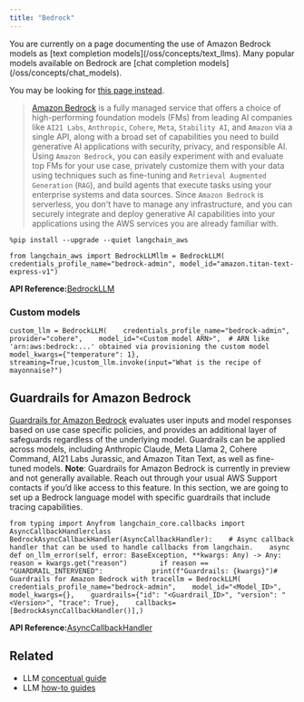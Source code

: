 ```yaml
---
title: "Bedrock"
---
```


<Warning>
  You are currently on a page documenting the use of Amazon Bedrock models as [text completion models](/oss/concepts/text_llms). Many popular models available on Bedrock are [chat completion models](/oss/concepts/chat_models).

  You may be looking for [this page instead](/oss/integrations/chat/bedrock).
</Warning>

> [Amazon Bedrock](https://aws.amazon.com/bedrock/) is a fully managed service that offers a choice of high-performing foundation models (FMs) from leading AI companies like `AI21 Labs`, `Anthropic`, `Cohere`, `Meta`, `Stability AI`, and `Amazon` via a single API, along with a broad set of capabilities you need to build generative AI applications with security, privacy, and responsible AI. Using `Amazon Bedrock`, you can easily experiment with and evaluate top FMs for your use case, privately customize them with your data using techniques such as fine-tuning and `Retrieval Augmented Generation` (`RAG`), and build agents that execute tasks using your enterprise systems and data sources. Since `Amazon Bedrock` is serverless, you don't have to manage any infrastructure, and you can securely integrate and deploy generative AI capabilities into your applications using the AWS services you are already familiar with.

```
%pip install --upgrade --quiet langchain_aws
```

```
from langchain_aws import BedrockLLMllm = BedrockLLM(    credentials_profile_name="bedrock-admin", model_id="amazon.titan-text-express-v1")
```

**API Reference:**[BedrockLLM](https://python.langchain.com/api_reference/aws/llms/langchain_aws.llms.bedrock.BedrockLLM.html)

### Custom models

```
custom_llm = BedrockLLM(    credentials_profile_name="bedrock-admin",    provider="cohere",    model_id="<Custom model ARN>",  # ARN like 'arn:aws:bedrock:...' obtained via provisioning the custom model    model_kwargs={"temperature": 1},    streaming=True,)custom_llm.invoke(input="What is the recipe of mayonnaise?")
```

## Guardrails for Amazon Bedrock

[Guardrails for Amazon Bedrock](https://aws.amazon.com/bedrock/guardrails/) evaluates user inputs and model responses based on use case specific policies, and provides an additional layer of safeguards regardless of the underlying model. Guardrails can be applied across models, including Anthropic Claude, Meta Llama 2, Cohere Command, AI21 Labs Jurassic, and Amazon Titan Text, as well as fine-tuned models. **Note**: Guardrails for Amazon Bedrock is currently in preview and not generally available. Reach out through your usual AWS Support contacts if you’d like access to this feature. In this section, we are going to set up a Bedrock language model with specific guardrails that include tracing capabilities.

```
from typing import Anyfrom langchain_core.callbacks import AsyncCallbackHandlerclass BedrockAsyncCallbackHandler(AsyncCallbackHandler):    # Async callback handler that can be used to handle callbacks from langchain.    async def on_llm_error(self, error: BaseException, **kwargs: Any) -> Any:        reason = kwargs.get("reason")        if reason == "GUARDRAIL_INTERVENED":            print(f"Guardrails: {kwargs}")# Guardrails for Amazon Bedrock with tracellm = BedrockLLM(    credentials_profile_name="bedrock-admin",    model_id="<Model_ID>",    model_kwargs={},    guardrails={"id": "<Guardrail_ID>", "version": "<Version>", "trace": True},    callbacks=[BedrockAsyncCallbackHandler()],)
```

**API Reference:**[AsyncCallbackHandler](https://python.langchain.com/api_reference/core/callbacks/langchain_core.callbacks.base.AsyncCallbackHandler.html)

## Related

* LLM [conceptual guide](/oss/concepts/text_llms)
* LLM [how-to guides](/oss/how_to/#llms)
